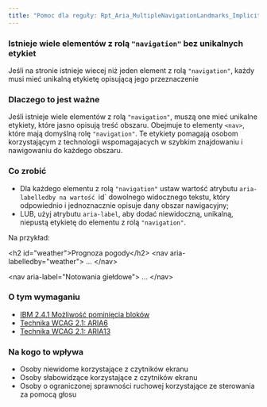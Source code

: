 ```yaml
---
title: "Pomoc dla reguły: Rpt_Aria_MultipleNavigationLandmarks_Implicit"
---
```


<div className="toolHelp">
<Row>
<Column colLg={16} colMd={8} colSm={4} className="toolHead">

### Istnieje wiele elementów z rolą `"navigation"` bez unikalnych etykiet

<div id="locLevel"></div>

Jeśli na stronie istnieje wiecej niż jeden element z rolą `"navigation"`, każdy musi mieć unikalną etykietę opisującą jego przeznaczenie

</Column>
</Row>
<Row>
<Column colLg={11} colMd={5} colSm={4} className="toolMain">

### Dlaczego to jest ważne

Jeśli istnieje wiele elementów z rolą `"navigation"`, muszą one mieć unikalne etykiety, które jasno opisują treść obszaru. Obejmuje to elementy `<nav>`, które mają domyślną rolę `"navigation"`. Te etykiety pomagają osobom korzystającym z technologii wspomagajacych w&nbsp;szybkim znajdowaniu i nawigowaniu do każdego obszaru.

<div id="locSnippet"></div>

### Co zrobić

* Dla każdego elementu z rolą `"navigation"` ustaw wartość atrybutu `aria-labelledby na wartość `id` dowolnego widocznego tekstu, który odpowiednio i jednoznacznie opisuje dany obszar nawigacyjny;
* LUB, użyj atrybutu `aria-label`, aby dodać niewidoczną, unikalną, niepustą etykietę do elementu z rolą `"navigation"`.

Na przykład:

<CodeSnippet type="multi" light={true}>&lt;h2 id="weather"&gt;Prognoza pogody&lt;/h2&gt;
&lt;nav aria-labelledby="weather"&gt;
	...
&lt;/nav&gt;
    
&lt;nav aria-label="Notowania giełdowe"&gt;
		...
&lt;/nav&gt;</CodeSnippet>

</Column>
<Column colLg={5} colMd={3} colSm={4} className="toolLeft">

### O tym wymaganiu

* [IBM 2.4.1 Możliwość pominięcia bloków](http://www.ibm.com/able/guidelines/ci162/bypass_blocks.html)
* [Technika WCAG 2.1: ARIA6](https://www.w3.org/WAI/WCAG21/Techniques/aria/ARIA6)
* [Technika WCAG 2.1: ARIA13](https://www.w3.org/WAI/WCAG21/Techniques/aria/ARIA13)

### Na kogo to wpływa

* Osoby niewidome korzystające z czytników ekranu
* Osoby słabowidzące korzystające z czytników ekranu
* Osoby o ograniczonej sprawności ruchowej korzystające ze sterowania za pomocą głosu

</Column>
</Row>
</div>

